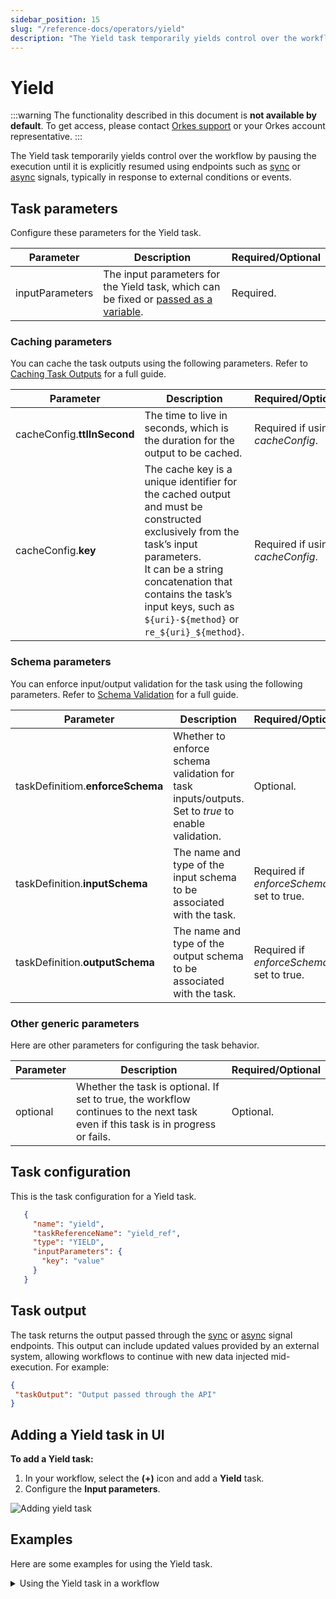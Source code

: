 ```yaml
---
sidebar_position: 15
slug: "/reference-docs/operators/yield"
description: "The Yield task temporarily yields control over the workflow by pausing the execution."
---
```



# Yield

:::warning
The functionality described in this document is **not available by default**. To get access, please contact [Orkes support](https://www.orkes.io/talk-to-an-expert) or your Orkes account representative.
:::

The Yield task temporarily yields control over the workflow by pausing the execution until it is explicitly resumed using endpoints such as [sync](https://orkes.io/content/reference-docs/api/task/signal-running-task-synchronously) or [async](https://orkes.io/content/reference-docs/api/task/signal-running-task-asynchronously) signals, typically in response to external conditions or events.

## Task parameters

Configure these parameters for the Yield task.

| Parameter | Description | Required/Optional | 
| --------- | ----------- | ----------------- | 
| inputParameters | The input parameters for the Yield task, which can be fixed or [passed as a variable](https://orkes.io/content/developer-guides/passing-inputs-to-task-in-conductor). | Required. | 

### Caching parameters

You can cache the task outputs using the following parameters. Refer to [Caching Task Outputs](https://orkes.io/content/faqs/task-cache-output) for a full guide.

| Parameter | Description | Required/Optional | 
| --------- | ----------- | ----------------- | 
| cacheConfig.**ttlInSecond** | The time to live in seconds, which is the duration for the output to be cached. | Required if using *cacheConfig*. |
| cacheConfig.**key** | The cache key is a unique identifier for the cached output and must be constructed exclusively from the task’s input parameters.<br/>It can be a string concatenation that contains the task’s input keys, such as `${uri}-${method}` or `re_${uri}_${method}`. | Required if using *cacheConfig*. |

### Schema parameters

You can enforce input/output validation for the task using the following parameters. Refer to [Schema Validation](https://orkes.io/content/developer-guides/schema-validation) for a full guide.

| Parameter | Description | Required/Optional | 
| --------- | ----------- | ----------------- | 
| taskDefinitiom.**enforceSchema** | Whether to enforce schema validation for task inputs/outputs. Set to *true* to enable validation. | Optional. | 
| taskDefinition.**inputSchema** | The name and type of the input schema to be associated with the task. | Required if *enforceSchema* is set to true. | 
| taskDefinition.**outputSchema** | The name and type of the output schema to be associated with the task. | Required if *enforceSchema* is set to true.

### Other generic parameters

Here are other parameters for configuring the task behavior.

| Parameter | Description | Required/Optional | 
| --------- | ----------- | ----------------- | 
| optional | Whether the task is optional. If set to true, the workflow continues to the next task even if this task is in progress or fails.| Optional. | 

## Task configuration

This is the task configuration for a Yield task.

```json
   {
     "name": "yield",
     "taskReferenceName": "yield_ref",
     "type": "YIELD",
     "inputParameters": {
       "key": "value"
     }
   }
```

## Task output

The task returns the output passed through the [sync](/content/reference-docs/api/task/signal-running-task-synchronously) or [async](/content/reference-docs/api/task/signal-running-task-asynchronously) signal endpoints. This output can include updated values provided by an external system, allowing workflows to continue with new data injected mid-execution. For example:

```json
{
 "taskOutput": "Output passed through the API"
}
```

## Adding a Yield task in UI

**To add a Yield task:**

1. In your workflow, select the **(+)** icon and add a **Yield** task.
2. Configure the **Input parameters**. 

<p><img src="/content/img/yield-task-ui.png" alt="Adding yield task" /></p>

## Examples

Here are some examples for using the Yield task.

<details>
<summary>Using the Yield task in a workflow</summary>
<p>

To demonstrate the Yield task, consider the following workflow that contains a Yield task:

```json
{
 "name": "http_yield_signal_test",
 "description": "http_yield_signal_test",
 "version": 1,
 "tasks": [
   {
     "name": "http",
     "taskReferenceName": "http_ref",
     "inputParameters": {
       "uri": "https://orkes-api-tester.orkesconductor.com/api",
       "method": "GET",
       "accept": "application/json",
       "contentType": "application/json",
       "encode": true
     },
     "type": "HTTP"
   },
   {
     "name": "yield",
     "taskReferenceName": "simple_ref_1",
     "inputParameters": {},
     "type": "YIELD"
   }
 ],
 "schemaVersion": 2
}
```

In this example:

- The workflow begins by executing an HTTP task.
- After the HTTP task is completed, it proceeds to the Yield task.
- The workflow is now paused, and the Yield task waits to be signaled.

Let’s signal this task asynchronously using the endpoint [`POST /api/tasks/{workflowId}/{status}/signal`](/content/reference-docs/api/task/signal-running-task-asynchronously). An example API request:

```shell
curl -X 'POST' \
  'https://developer.orkescloud.com/api/tasks/fd7s37423ca7-5002-11f0-9613-0e9a9f41f671/COMPLETED/signal' \
  -H 'accept: */*' \
  -H 'X-Authorization: <TOKEN>' \
  -H 'Content-Type: application/json' \
  -d '{
  "taskOutPut": "Output passed using the API"
}'
```

After calling this endpoint, return to the workflow execution to verify that the Yield task has been successfully signaled, with the output set through the API.

<p><img src="/content/img/yield-example-workflow-execution.png" alt="Sample execution with Yield task completed" /></p>

</p>
</details>